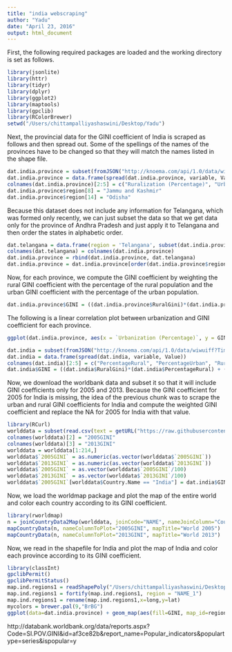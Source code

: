 ```yaml
---
title: "india webscraping"
author: "Yadu"
date: "April 23, 2016"
output: html_document
---
```


First, the following required packages are loaded and the working directory is set as follows. 

```r
library(jsonlite)
library(httr)
library(tidyr)
library(dplyr)
library(ggplot2)
library(maptools)
library(gpclib)
library(RColorBrewer)
setwd("/Users/chittampalliyashaswini/Desktop/Yadu")
```

Next, the provincial data for the GINI coefficient of India is scraped as follows and then spread out. Some of the spellings of the names of the provinces have to be changed so that they will match the names listed in the shape file. 

```r
dat.india.province = subset(fromJSON("http://knoema.com/api/1.0/data/wiwuiff?Time=2005-2005&region=1000130,1000020,1000040,1000050,1000060,1000080,1000090,1000100,1000110,1000120,1000140,1000150,1000160,1000220,1000210,1000230,1000290,1000280,1000270,1000250&variable=1000130,1000140,1000070,1000080&Frequencies=A")$data, select = -c(Unit, Time, RegionId, Frequency, Scale))
dat.india.province = data.frame(spread(dat.india.province, variable, Value))
colnames(dat.india.province)[2:5] = c("Ruralization (Percentage)", "Urbanization (Percentage)", "RuralGini", "UrbanGini")
dat.india.province$region[8] = "Jammu and Kashmir"
dat.india.province$region[14] = "Odisha"
```

Because this dataset does not include any information for Telangana, which was formed only recently, we can just subset the data so that we get data only for the province of Andhra Pradesh and just apply it to Telangana and then order the states in alphabetic order.

```r
dat.telangana = data.frame(region = 'Telangana', subset(dat.india.province, region == "Andhra Pradesh", select = -c(region)))
colnames(dat.telangana) = colnames(dat.india.province)
dat.india.province = rbind(dat.india.province, dat.telangana)
dat.india.province = dat.india.province[order(dat.india.province$region),]
```

Now, for each province, we compute the GINI coefficient by weighting the rural GINI coefficient with the percentage of the rural population and the urban GINI coefficient with the percentage of the urban population.

```r
dat.india.province$GINI = ((dat.india.province$RuralGini)*(dat.india.province$Ruralization) + (dat.india.province$UrbanGini)*(dat.india.province$Urbanization))/100
```

The following is a linear correlation plot between urbanization and GINI coefficient for each province. 

```r
ggplot(dat.india.province, aes(x = `Urbanization (Percentage)`, y = GINI)) + geom_point(color = "red") + geom_smooth(method = "lm")
```

```r
dat.india = subset(fromJSON("http://knoema.com/api/1.0/data/wiwuiff?Time=2005-2005&variable=1000130,1000140,1000080,1000070&region=1000000&Frequencies=A")$data, select = -c(Unit, Time, RegionId, Frequency, Scale))
dat.india = data.frame(spread(dat.india, variable, Value))
colnames(dat.india)[2:5] = c("PercentageRural", "PercentageUrban", "RuralGini", "UrbanGini")
dat.india$GINI = ((dat.india$RuralGini)*(dat.india$PercentageRural) + (dat.india$UrbanGini)*(dat.india$PercentageUrban))/100
```

Now, we download the worldbank data and subset it so that it will include GINI coefficients only for 2005 and 2013. Because the GINI coefficient for 2005 for India is missing, the idea of the previous chunk was to scrape the urban and rural GINI coefficients for India and compute the weighted GINI coefficient and replace the NA for 2005 for India with that value.

```r
library(RCurl)
worlddata = subset(read.csv(text = getURL("https://raw.githubusercontent.com/cyadusha/Data_Extract_From_World_Development_Indicators/master/worlddata.csv"), sep = ","), select = c(Country.Name, X2005, X2013))
colnames(worlddata)[2] = "2005GINI"
colnames(worlddata)[3] = "2013GINI"
worlddata = worlddata[1:214,]
worlddata$`2005GINI` = as.numeric(as.vector(worlddata$`2005GINI`))
worlddata$`2013GINI` = as.numeric(as.vector(worlddata$`2013GINI`))
worlddata$`2005GINI` = as.vector(worlddata$`2005GINI`/100)
worlddata$`2013GINI` = as.vector(worlddata$`2013GINI`/100)
worlddata$`2005GINI`[worlddata$Country.Name == "India"] = dat.india$GINI
```

Now, we load the worldmap package and plot the map of the entire world and color each country according to its GINI coefficient.

```r
library(rworldmap)
n = joinCountryData2Map(worlddata, joinCode="NAME", nameJoinColumn="Country.Name")
mapCountryData(n, nameColumnToPlot="2005GINI", mapTitle="World 2005")
mapCountryData(n, nameColumnToPlot="2013GINI", mapTitle="World 2013")
```

Now, we read in the shapefile for India and plot the map of India and color each province according to its GINI coefficient. 

```r
library(classInt)
gpclibPermit()
gpclibPermitStatus()
map.ind.regions1 = readShapePoly("/Users/chittampalliyashaswini/Desktop/Yadu/IND_adm_shp/IND_adm1.shp", proj4string=CRS("+proj=longlat +datum=NAD27"))
map.ind.regions1 = fortify(map.ind.regions1, region = "NAME_1")
map.ind.regions1 = rename(map.ind.regions1,x=long,y=lat)
mycolors = brewer.pal(9,"BrBG")
ggplot(data=dat.india.province) + geom_map(aes(fill=GINI, map_id=region),map=map.ind.regions1) + expand_limits(map.ind.regions1) + theme_bw() + scale_fill_gradientn(name="Coverage", colours = mycolors)
```

http://databank.worldbank.org/data/reports.aspx?Code=SI.POV.GINI&id=af3ce82b&report_name=Popular_indicators&populartype=series&ispopular=y